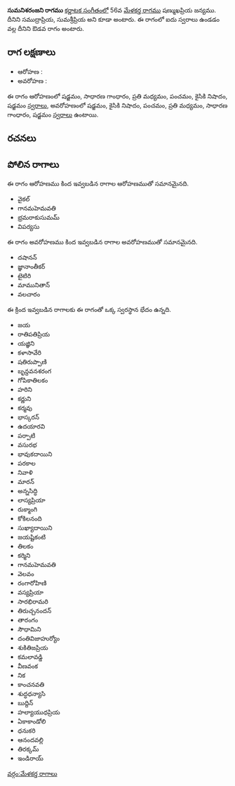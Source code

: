{{Infobox ragam
	| name          	= సుమనిశరంజని
	| synonym	    	= సముద్రాప్రియ, సుమశ్రీప్రియ
	| mela          	= 
	| chakra        	= 
	| janaka        	= 
	| type          	= ఔడవ
	| arohanam      	= {{svaraC|S|G2|M2|P|N2|S'}} 
	| avarohanam    	= {{svaraC|S'|N2|P|M2|G2|S}}
	| jeeva         	=
	| chhaya        	=
	| nyasa         	=
	| vishesha      	= 
	| equivalent  		= 
}}
{{కర్ణాటక సంగీత రాగాలు}}
'''సుమనిశరంజని రాగము''' [[కర్ణాటక సంగీతం]]లో 56వ [[మేళకర్త రాగము]] షణ్ముఖప్రియ జన్యము. దీనిని సముద్రాప్రియ, సుమశ్రీప్రియ అని కూడా అంటారు. ఈ రాగంలో ఐదు స్వరాలు ఉండడం వల్ల దీనిని ఔడవ రాగం అంటారు.


==రాగ లక్షణాలు==


* ఆరోహణ : {{svaraC|S|G2|M2|P|N2|S'}} 
* అవరోహణ : {{svaraC|S'|N2|P|M2|G2|S}}

ఈ రాగం ఆరోహణంలో షడ్జమం, సాధారణ గాంధారం, ప్రతి మధ్యమం, పంచమం, కైసికి నిషాదం, షడ్జమం [[స్వరాలు]], అవరోహణంలో షడ్జమం, కైసికి నిషాదం, పంచమం, ప్రతి మధ్యమం, సాధారణ గాంధారం, షడ్జమం [[స్వరాలు]] ఉంటాయి.

==రచనలు==



==పోలిన రాగాలు==
ఈ రాగం ఆరోహణము కింద ఇవ్వబడిన రాగాల ఆరోహణముతో సమానమైనది.
* వైకల్
* గానమహెమవతి
* భ్రమరాకుసుమమ్
* విపర్యసు

ఈ రాగం అవరోహణము కింద ఇవ్వబడిన రాగాల అవరోహణముతో సమానమైనది.
* దషానన్
* జ్ఞానాంతీకర్
* టైటిరి
* మామునితాన్
* వలచారం

ఈ క్రింద ఇవ్వబడిన రాగాలకు ఈ రాగంతో ఒక్క స్వరస్థాన భేదం ఉన్నది.
* జయ
* రాతిపతిప్రియ
* యజ్ఞిని
* కళాసావేరి
* షతిరుప్పాణి
* బృన్దవనశరంగ
* గోపికాతిలకం
* హరిని
* కర్ణుని
* కర్మవు
* భాస్కరన్
* ఉదయారవి
* పర్పాటి
* వసురభ
* భావుకదాయిని
* పరకాల
* నివాళి
* మారన్
* అన్నసిద్ధి
* లాస్యప్రియా
* రుక్మాంగి
* కోకిలనంది
* సుఖ్యాదాయిని
* జయష్టికంటి
* తిలకం
* కర్మిని
* గానమహెమవతి
* వెలవం
* రంగారోహిణి
* వస్యప్రియా
* సారభిరామరి
* తిరుచ్చనందన్
* తారంగం
* సౌధామిని
* దంతివిజాహుర్యోం
* శుకితిజప్రియ
* కమలావడ్డి
* వీణవంక
* నిక
* కాంచనవతి
* శుద్ధధన్యాసి
* బుద్దిన్
* హల్యాయుధప్రియ
* ఏకాకాండోలి
* ధనుకరి
* ఆనందవల్లి
* తిరక్కమ్
* ఇండిరాయ్



[[వర్గం:మేళకర్త రాగాలు]]
